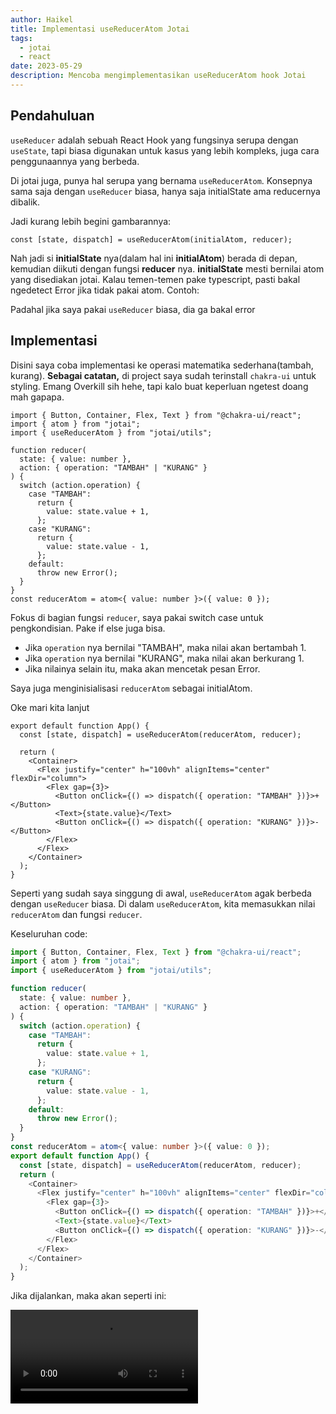 ```yaml
---
author: Haikel
title: Implementasi useReducerAtom Jotai
tags:
  - jotai
  - react
date: 2023-05-29
description: Mencoba mengimplementasikan useReducerAtom hook Jotai
---
```


## Pendahuluan

`useReducer` adalah sebuah React Hook yang fungsinya serupa dengan `useState`, tapi biasa digunakan untuk kasus yang lebih kompleks, juga cara penggunaannya yang berbeda.

Di jotai juga, punya hal serupa yang bernama `useReducerAtom`. Konsepnya sama saja dengan `useReducer` biasa, hanya saja initialState ama reducernya dibalik.

Jadi kurang lebih begini gambarannya:

```tsx
const [state, dispatch] = useReducerAtom(initialAtom, reducer);
```

Nah jadi si **initialState** nya(dalam hal ini **initialAtom**) berada di depan, kemudian diikuti dengan fungsi **reducer** nya. **initialState** mesti bernilai atom yang disediakan jotai. Kalau temen-temen pake typescript, pasti bakal ngedetect Error jika tidak pakai atom. Contoh:

<LightboxImage
  src="https://i.ibb.co/W288YqJ/2022-07-31-20-17.png"
  alt="Error initialState"
/>

Padahal jika saya pakai `useReducer` biasa, dia ga bakal error

<LightboxImage
  src="https://i.ibb.co/1sZ0xjg/2022-07-31-20-23.png"
  alt="useReducer"
/>

## Implementasi

Disini saya coba implementasi ke operasi matematika sederhana(tambah, kurang). **Sebagai catatan,** di project saya sudah terinstall `chakra-ui` untuk styling. Emang Overkill sih hehe, tapi kalo buat keperluan ngetest doang mah gapapa.

```tsx title="App.tsx"
import { Button, Container, Flex, Text } from "@chakra-ui/react";
import { atom } from "jotai";
import { useReducerAtom } from "jotai/utils";

function reducer(
  state: { value: number },
  action: { operation: "TAMBAH" | "KURANG" }
) {
  switch (action.operation) {
    case "TAMBAH":
      return {
        value: state.value + 1,
      };
    case "KURANG":
      return {
        value: state.value - 1,
      };
    default:
      throw new Error();
  }
}
const reducerAtom = atom<{ value: number }>({ value: 0 });
```

Fokus di bagian fungsi `reducer`, saya pakai switch case untuk pengkondisian. Pake if else juga bisa.

- Jika `operation` nya bernilai "TAMBAH", maka nilai akan bertambah 1.
- Jika `operation` nya bernilai "KURANG", maka nilai akan berkurang 1.
- Jika nilainya selain itu, maka akan mencetak pesan Error.

Saya juga menginisialisasi `reducerAtom` sebagai initialAtom.

Oke mari kita lanjut

```tsx title="App.tsx"
export default function App() {
  const [state, dispatch] = useReducerAtom(reducerAtom, reducer);

  return (
    <Container>
      <Flex justify="center" h="100vh" alignItems="center" flexDir="column">
        <Flex gap={3}>
          <Button onClick={() => dispatch({ operation: "TAMBAH" })}>+</Button>
          <Text>{state.value}</Text>
          <Button onClick={() => dispatch({ operation: "KURANG" })}>-</Button>
        </Flex>
      </Flex>
    </Container>
  );
}
```

Seperti yang sudah saya singgung di awal, `useReducerAtom` agak berbeda dengan `useReducer` biasa. Di dalam `useReducerAtom`, kita memasukkan nilai `reducerAtom` dan fungsi `reducer`.

Keseluruhan code:

```ts title="App.tsx"
import { Button, Container, Flex, Text } from "@chakra-ui/react";
import { atom } from "jotai";
import { useReducerAtom } from "jotai/utils";

function reducer(
  state: { value: number },
  action: { operation: "TAMBAH" | "KURANG" }
) {
  switch (action.operation) {
    case "TAMBAH":
      return {
        value: state.value + 1,
      };
    case "KURANG":
      return {
        value: state.value - 1,
      };
    default:
      throw new Error();
  }
}
const reducerAtom = atom<{ value: number }>({ value: 0 });
export default function App() {
  const [state, dispatch] = useReducerAtom(reducerAtom, reducer);
  return (
    <Container>
      <Flex justify="center" h="100vh" alignItems="center" flexDir="column">
        <Flex gap={3}>
          <Button onClick={() => dispatch({ operation: "TAMBAH" })}>+</Button>
          <Text>{state.value}</Text>
          <Button onClick={() => dispatch({ operation: "KURANG" })}>-</Button>
        </Flex>
      </Flex>
    </Container>
  );
}
```

Jika dijalankan, maka akan seperti ini:

<Video src="https://streamable.com/e/utltqe" title="Demo Implementation" />

## Penutup

Yep, mungkin sekian untuk tulisan kali ini. Semoga bermanfaat :)

## Referensi

- [Jotai Docs](https://jotai.org/docs/utilities/reducer#usereduceratom)
- [Dave Gray](https://www.youtube.com/watch?v=26ogBZXeBwc)
- [Webdev Simplified](https://www.youtube.com/watch?v=kK_Wqx3RnHk)
